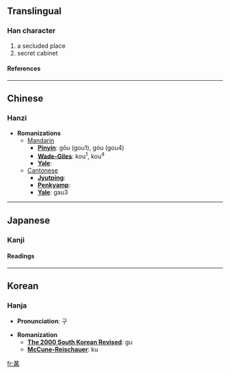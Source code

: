 ==Translingual==
===Han character===
{{Han char|rad=冂|as=08|sn=10|four=5555<sub>7</sub>|canj=廿廿土月 (TTGB)}}
# a secluded place
# secret cabinet
====References====
{{Han ref|kx=0129.250|dkj=01540|dj=0291.160|hdz=10100.170|uh=5193|ud=20883|bh=D0E0|bd=53472}}
----

==Chinese==
===Hanzi===


* '''Romanizations'''
** [[Mandarin]]
*** '''[[Pinyin]]''': gōu (gou1), gòu (gou4)
*** '''[[Wade-Giles]]''': kou<sup>1</sup>, kou<sup>4</sup>
*** '''[[Yale]]''': 
**[[Cantonese]]
***'''[[Jyutping]]''':
***'''[[Penkyamp]]''': 
***'''[[Yale]]''': gau3


----
==Japanese==
===Kanji===
{{ja-kanji|grade=|rs=冂08}}
====Readings====
{{ja-readings|on=[[こう]] (kō)|kun=[[かまえる]] (kamaeru)}}


----
==Korean==
===Hanja===

* '''Pronunciation''': 구

* '''Romanization'''
** '''[[The 2000 South Korean Revised Romanization|The 2000 South Korean Revised]]''': gu
** '''[[McCune-Reischauer]]''': ku


[[fr:冓]]
